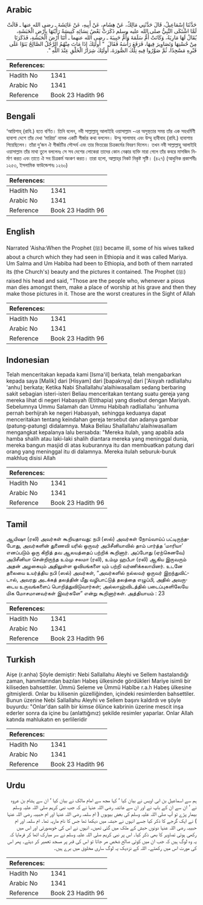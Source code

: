 ## Arabic


<div dir="rtl" lang="ar" style={{fontSize:'larger',backgroundColor:'#f8f9fa',padding:20}}>
حَدَّثَنَا إِسْمَاعِيلُ، قَالَ حَدَّثَنِي مَالِكٌ، عَنْ هِشَامٍ، عَنْ أَبِيهِ، عَنْ عَائِشَةَ ـ رضى الله عنها ـ قَالَتْ لَمَّا اشْتَكَى النَّبِيُّ صلى الله عليه وسلم ذَكَرَتْ بَعْضُ نِسَائِهِ كَنِيسَةً رَأَيْنَهَا بِأَرْضِ الْحَبَشَةِ، يُقَالُ لَهَا مَارِيَةُ، وَكَانَتْ أُمُّ سَلَمَةَ وَأُمُّ حَبِيبَةَ ـ رضى الله عنهما ـ أَتَتَا أَرْضَ الْحَبَشَةِ، فَذَكَرَتَا مِنْ حُسْنِهَا وَتَصَاوِيرَ فِيهَا، فَرَفَعَ رَأْسَهُ فَقَالَ ‏ "‏ أُولَئِكَ إِذَا مَاتَ مِنْهُمُ الرَّجُلُ الصَّالِحُ بَنَوْا عَلَى قَبْرِهِ مَسْجِدًا، ثُمَّ صَوَّرُوا فِيهِ تِلْكَ الصُّورَةَ، أُولَئِكَ شِرَارُ الْخَلْقِ عِنْدَ اللَّهِ ‏"‏‏.‏
</div>
<div style={{backgroundColor:'#f8f9fa',padding:20, marginBottom: 10}}><table> <thead> <tr> <th>References:</th> <th></th> </tr> </thead> <tbody><tr><td>Hadith No</td><td>1341</td></tr><tr><td>Arabic No</td><td>1341</td></tr><tr><td>Reference</td><td>Book 23 Hadith 96</td></tr></tbody></table></div>

## Bengali


<div dir="ltr" lang="bn" style={{fontSize:'larger',backgroundColor:'#f8f9fa',padding:20}}>
‘আয়িশাহ্ (রাযি.) হতে বর্ণিত। তিনি বলেন, নবী সাল্লাল্লাহু আলাইহি ওয়াসাল্লাম -এর অসুস্থতার সময় তাঁর এক সহধর্মিণী হাবাশা দেশে তাঁর দেখা ‘মারিয়া’ নামক একটি গীর্জার কথা বললেন। উম্মু সালামাহ এবং উম্মু হাবীবাহ (রাযি.) হাবাশায় গিয়েছিলেন। তাঁরা দু’জন ঐ গীর্জাটির সৌন্দর্য এবং তার ভিতরের চিত্রকর্মের বিবরণ দিলেন। তখন নবী সাল্লাল্লাহু আলাইহি ওয়াসাল্লাম তাঁর মাথা তুলে বললেনঃ সে সব দেশের লোকেরা তাদের কোন নেক্কার ব্যক্তি মারা গেলে তাঁর কবরে মাসজিদ নির্মাণ করত এবং তাতে ঐ সব চিত্রকর্ম অংকণ করত। তারা হলো, আল্লাহ্‌র নিকট নিকৃষ্ট সৃষ্টি। (৪২৭) (আধুনিক প্রকাশনীঃ ১২৫৩, ইসলামিক ফাউন্ডেশনঃ ১২৬০)
</div>
<div style={{backgroundColor:'#f8f9fa',padding:20, marginBottom: 10}}><table> <thead> <tr> <th>References:</th> <th></th> </tr> </thead> <tbody><tr><td>Hadith No</td><td>1341</td></tr><tr><td>Arabic No</td><td>1341</td></tr><tr><td>Reference</td><td>Book 23 Hadith 96</td></tr></tbody></table></div>

## English


<div dir="ltr" lang="en" style={{fontSize:'larger',backgroundColor:'#f8f9fa',padding:20}}>
Narrated 'Aisha:When the Prophet (ﷺ) became ill, some of his wives talked about a church which they had seen in Ethiopia and it was called Mariya. Um Salma and Um Habiba had been to Ethiopia, and both of them narrated its (the Church's) beauty and the pictures it contained. The Prophet (ﷺ) raised his head and said, "Those are the people who, whenever a pious man dies amongst them, make a place of worship at his grave and then they make those pictures in it. Those are the worst creatures in the Sight of Allah
</div>
<div style={{backgroundColor:'#f8f9fa',padding:20, marginBottom: 10}}><table> <thead> <tr> <th>References:</th> <th></th> </tr> </thead> <tbody><tr><td>Hadith No</td><td>1341</td></tr><tr><td>Arabic No</td><td>1341</td></tr><tr><td>Reference</td><td>Book 23 Hadith 96</td></tr></tbody></table></div>

## Indonesian


<div dir="ltr" lang="id" style={{fontSize:'larger',backgroundColor:'#f8f9fa',padding:20}}>
Telah menceritakan kepada kami [Isma'il] berkata, telah mengabarkan kepada saya [Malik] dari [Hisyam] dari [bapaknya] dari ['Aisyah radliallahu 'anhu] berkata; Ketika Nabi Shallallahu'alaihiwasallam sedang berbaring sakit sebagian isteri-isteri Beliau menceritakan tentang suatu gereja yang mereka lihat di negeri Habasyah (Etithapia) yang disebut dengan Mariyah. Sebelumnya Ummu Salamah dan Ummu Habibah radliallahu 'anhuma pernah berhijrah ke negeri Habasyah, sehingga keduanya dapat menceritakan tentang keindahan gereja tersebut dan adanya gambar (patung-patung) didalamnya. Maka Beliau Shallallahu'alaihiwasallam mengangkat kepalanya lalu bersabda: "Mereka itulah, yang apabila ada hamba shalih atau laki-laki shalih diantara mereka yang meninggal dunia, mereka bangun masjid di atas kuburannya itu dan membuatkan patung dari orang yang meninggal itu di dalamnya. Mereka itulah seburuk-buruk makhluq disisi Allah
</div>
<div style={{backgroundColor:'#f8f9fa',padding:20, marginBottom: 10}}><table> <thead> <tr> <th>References:</th> <th></th> </tr> </thead> <tbody><tr><td>Hadith No</td><td>1341</td></tr><tr><td>Arabic No</td><td>1341</td></tr><tr><td>Reference</td><td>Book 23 Hadith 96</td></tr></tbody></table></div>

## Tamil


<div dir="ltr" lang="ta" style={{fontSize:'larger',backgroundColor:'#f8f9fa',padding:20}}>
ஆயிஷா (ரலி) அவர்கள் கூறியதாவது: நபி (ஸல்) அவர்கள் நோய்வாய்ப் பட்டிருந்தபோது, அவர்களின் துணைவி யரில் ஒருவர் அபிசீனியாவில் தாம் பார்த்த ‘மாரியா’ எனப்படும் ஒரு கிறித் தவ ஆலயத்தைப் பற்றிக் கூறினார். அப்போது (ஏற்கெனவே) அபிசீனியா சென்றிருந்த உம்மு சலமா (ரலி), உம்மு ஹபீபா (ரலி) ஆகிய இருவரும் அதன் அழகையும் அதிலுள்ள ஓவியங்களை யும் பற்றி வர்ணிக்கலாயினர். உடனே தலையை உயர்த்திய நபி (ஸல்) அவர்கள், “அவர்களில் நல்லவர் ஒருவர் இறந்துவிட்டால், அவரது அடக்கத் தலத்தின் மீது வழிபாட்டுத் தலத்தை எழுப்பி, அதில் அவருடைய உருவங்களைப் பொறித்துவிடுவார்கள்; அல்லாஹ்விடத்தில் படைப்புகளிலேயே மிக மோசமானவர்கள் இவர்களே” என்று கூறினார்கள். அத்தியாயம் : 23
</div>
<div style={{backgroundColor:'#f8f9fa',padding:20, marginBottom: 10}}><table> <thead> <tr> <th>References:</th> <th></th> </tr> </thead> <tbody><tr><td>Hadith No</td><td>1341</td></tr><tr><td>Arabic No</td><td>1341</td></tr><tr><td>Reference</td><td>Book 23 Hadith 96</td></tr></tbody></table></div>

## Turkish


<div dir="ltr" lang="tr" style={{fontSize:'larger',backgroundColor:'#f8f9fa',padding:20}}>
Aişe (r.anha) Şöyle demiştir: Nebi Sallallahu Aleyhi ve Sellem hastalandığı zaman, hanımlarından bazıları Habeş ülkesinde gördükleri Mariye isimli bir kiliseden bahsettiler. Ümmü Seleme ve Ümmü Habîbe r.a.h Habeş ülkesine gitmişlerdi. Onlar bu kilisenin güzelliğinden, içindeki resimlerden bahsettiler. Bunun üzerine Nebi Sallallahu Aleyhi ve Sellem başını kaldırdı ve şöyle buyurdu: "Onlar'dan salih bir kimse ölünce kabrinin üzerine mescit inşa ederler sonra da içine bu (anlattığınız) şekilde resimler yaparlar. Onlar Allah katında mahlukatın en şerlileridir
</div>
<div style={{backgroundColor:'#f8f9fa',padding:20, marginBottom: 10}}><table> <thead> <tr> <th>References:</th> <th></th> </tr> </thead> <tbody><tr><td>Hadith No</td><td>1341</td></tr><tr><td>Arabic No</td><td>1341</td></tr><tr><td>Reference</td><td>Book 23 Hadith 96</td></tr></tbody></table></div>

## Urdu


<div dir="rtl" lang="ur" style={{fontSize:'larger',backgroundColor:'#f8f9fa',padding:20}}>
ہم سے اسماعیل بن ابی اویس نے بیان کیا ‘ کہا مجھ سے امام مالک نے بیان کیا ‘ ان سے ہشام بن عروہ نے ‘ ان سے ان کے باپ نے اور ان سے عائشہ رضی اللہ عنہا نے کہ جب نبی کریم صلی اللہ علیہ وسلم بیمار پڑے تو آپ صلی اللہ علیہ وسلم کی بعض بیویوں ( ام سلمہ رضی اللہ عنہا اور ام حبیبہ رضی اللہ عنہا ) نے ایک گرجے کا ذکر کیا جسے انہوں نے حبشہ میں دیکھا تھا جس کا نام ماریہ تھا۔ ام سلمہ اور ام حبیبہ رضی اللہ عنہا دونوں حبش کے ملک میں گئی تھیں۔ انہوں نے اس کی خوبصورتی اور اس میں رکھی ہوئی تصاویر کا بھی ذکر کیا۔ اس پر نبی کریم صلی اللہ علیہ وسلم نے سر مبارک اٹھا کر فرمایا کہ یہ وہ لوگ ہیں کہ جب ان میں کوئی صالح شخص مر جاتا تو اس کی قبر پر مسجد تعمیر کر دیتے۔ پھر اس کی مورت اس میں رکھتے۔ اللہ کے نزدیک یہ لوگ ساری مخلوق میں برے ہیں۔
</div>
<div style={{backgroundColor:'#f8f9fa',padding:20, marginBottom: 10}}><table> <thead> <tr> <th>References:</th> <th></th> </tr> </thead> <tbody><tr><td>Hadith No</td><td>1341</td></tr><tr><td>Arabic No</td><td>1341</td></tr><tr><td>Reference</td><td>Book 23 Hadith 96</td></tr></tbody></table></div>